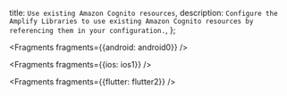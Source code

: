   title: `Use existing Amazon Cognito resources`,
  description: `Configure the Amplify Libraries to use existing Amazon Cognito resources by referencing them in your configuration.`,
};


<Fragments fragments={{android: android0}} />


<Fragments fragments={{ios: ios1}} />


<Fragments fragments={{flutter: flutter2}} />
